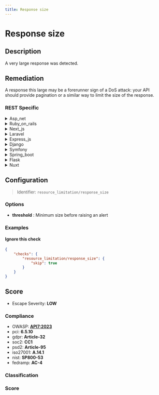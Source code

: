 ```yaml
---
title: Response size
---
```


# Response size

## Description

A very large response was detected.


## Remediation

A response this large may be a forerunner sign of a DoS attack: your
API should provide pagination or a similar way to limit the size of the response.



### REST Specific

<details>
    <summary>Asp_net</summary>

Implement pagination or limit the size of responses to avoid large payloads that can affect performance and lead to potential denial of service. Consider using the 'Skip' and 'Take' LINQ methods for efficient data fetching in ASP.NET.

</details>

<details>
    <summary>Ruby_on_rails</summary>

Implement pagination or limit the number of records retrieved in a single request to avoid large responses that can degrade performance.

</details>

<details>
    <summary>Next_js</summary>

Implement server-side pagination or streaming to handle large datasets efficiently, and consider compressing responses with gzip or Brotli.

</details>

<details>
    <summary>Laravel</summary>

Implement pagination or limit the number of items returned in a single request to reduce response size in Laravel.

</details>

<details>
    <summary>Express_js</summary>

Implement pagination or limit the size of responses to avoid sending excessively large payloads. Use stream processing if dealing with large datasets.

</details>

<details>
    <summary>Django</summary>

Implement pagination or limit the size of the response by using Django's QuerySet slicing. For example, use `MyModel.objects.all()[:100]` to limit the response to the first 100 records.

</details>

<details>
    <summary>Symfony</summary>

In Symfony, to handle very large responses, consider using the StreamedResponse feature. This allows you to stream the response back to the client in smaller chunks, reducing memory usage and improving performance for large datasets.

</details>

<details>
    <summary>Spring_boot</summary>

Implement pagination or limit the size of the response using Spring Data's Pageable interface to prevent excessively large data transfers.

</details>

<details>
    <summary>Flask</summary>

Implement pagination or limit the size of responses by using Flask's request.args to retrieve query parameters and slicing query results accordingly.

</details>

<details>
    <summary>Nuxt</summary>

Implement pagination or limit the number of items returned in a single request to reduce response size in Nuxt.js applications.

</details>

## Configuration

> Identifier: `resource_limitation/response_size`

### Options

- **threshold** : Minimum size before raising an alert




### Examples



#### Ignore this check

```json
{
    "checks": {
        "resource_limitation/response_size": {
            "skip": true
        }
    }
}
```




## Score

- Escape Severity: **<span className="low-severity">LOW</span>**

### Compliance

- OWASP: **[API7:2023](https://github.com/OWASP/API-Security/blob/master/editions/2023/en/0xa7-server-side-request-forgery.md)**
- pci: **6.5.10**
- gdpr: **Article-32**
- soc2: **CC1**
- psd2: **Article-95**
- iso27001: **A.14.1**
- nist: **SP800-53**
- fedramp: **AC-4**

### Classification






### Score




